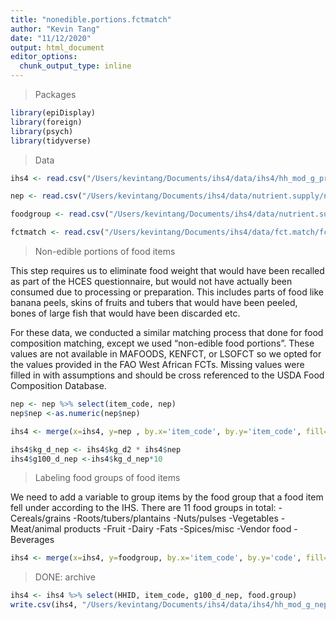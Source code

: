 ```yaml
---
title: "nonedible.portions.fctmatch"
author: "Kevin Tang"
date: "11/12/2020"
output: html_document
editor_options: 
  chunk_output_type: inline
---
```


> Packages

```r
library(epiDisplay)
library(foreign)
library(psych)
library(tidyverse)
```

>Data

```r
ihs4 <- read.csv("/Users/kevintang/Documents/ihs4/data/ihs4/hh_mod_g_processed.csv")

nep <- read.csv("/Users/kevintang/Documents/ihs4/data/nutrient.supply/nep.factors.csv")

foodgroup <- read.csv("/Users/kevintang/Documents/ihs4/data/nutrient.supply/foodgroup.csv")

fctmatch <- read.csv("/Users/kevintang/Documents/ihs4/data/fct.match/fct.match.v2.csv")
```


>Non-edible portions of food items

This step requires us to eliminate food weight that would have been recalled as part of the HCES questionnaire, but would not have actually been consumed due to processing or preparation. This includes parts of food like banana peels, skins of fruits and tubers that would have been peeled, bones of large fish that would have been discarded etc. 

For these data, we conducted a similar matching process that done for food composition matching, except we used "non-edible food portions". These values are not available in MAFOODS, KENFCT, or LSOFCT so we opted for the values provided in the FAO West African FCTs. Missing values were filled in with assumptions and should be cross referenced to the USDA Food Composition Database. 

```r
nep <- nep %>% select(item_code, nep)
nep$nep <-as.numeric(nep$nep)

ihs4 <- merge(x=ihs4, y=nep , by.x='item_code', by.y='item_code', fill=-9999, all.x = TRUE) %>% arrange(HHID)

ihs4$kg_d_nep <- ihs4$kg_d2 * ihs4$nep
ihs4$g100_d_nep <-ihs4$kg_d_nep*10
```

>Labeling food groups of food items

We need to add a variable to group items by the food group that a food item fell under according to the IHS. There are 11 food groups in total: 
-Cereals/grains
-Roots/tubers/plantains
-Nuts/pulses
-Vegetables
-Meat/animal products
-Fruit
-Dairy
-Fats
-Spices/misc
-Vendor food
-Beverages 

```r
ihs4 <- merge(x=ihs4, y=foodgroup, by.x='item_code', by.y='code', fill=-9999, all.x = TRUE) %>% arrange(item_code) %>% arrange(HHID)
```

> DONE: archive

```r
ihs4 <- ihs4 %>% select(HHID, item_code, g100_d_nep, food.group)
write.csv(ihs4, "/Users/kevintang/Documents/ihs4/data/ihs4/hh_mod_g_nep.csv")
```
